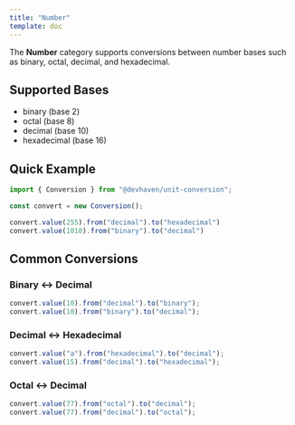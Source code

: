 ```yaml
---
title: "Number"
template: doc
---
```

The **Number** category supports conversions between number bases such as binary, octal, decimal, and hexadecimal.

## Supported Bases

- binary (base 2)
- octal (base 8)
- decimal (base 10)
- hexadecimal (base 16)


## Quick Example

```ts twoslash
import { Conversion } from "@devhaven/unit-conversion";

const convert = new Conversion();

convert.value(255).from("decimal").to("hexadecimal")
convert.value(1010).from("binary").to("decimal")
```

## Common Conversions

### Binary ↔ Decimal
```ts
convert.value(10).from("decimal").to("binary");      
convert.value(10).from("binary").to("decimal");      
```

### Decimal ↔ Hexadecimal
```ts
convert.value("a").from("hexadecimal").to("decimal");     
convert.value(15).from("decimal").to("hexadecimal");      
```

### Octal ↔ Decimal
```ts
convert.value(77).from("octal").to("decimal");      
convert.value(77).from("decimal").to("octal");      
```